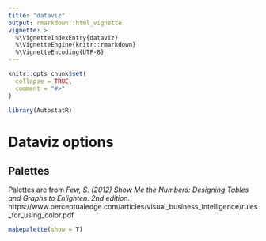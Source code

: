 ```yaml
---
title: "dataviz"
output: rmarkdown::html_vignette
vignette: >
  %\VignetteIndexEntry{dataviz}
  %\VignetteEngine{knitr::rmarkdown}
  %\VignetteEncoding{UTF-8}
---
```


```r
knitr::opts_chunk$set(
  collapse = TRUE,
  comment = "#>"
)
```

```r
library(AutostatR)
```


# Dataviz options

## Palettes

Palettes are from *Few, S. (2012) Show Me the Numbers: Designing Tables and Graphs to Enlighten. 2nd edition.*
https://www.perceptualedge.com/articles/visual_business_intelligence/rules_for_using_color.pdf
```r
makepalette(show = T)
```
